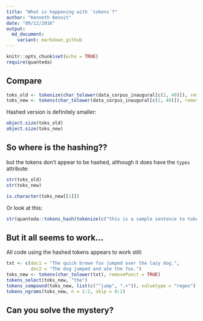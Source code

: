 ```yaml
---
title: "What is happening with `tokens`?"
author: "Kenneth Benoit"
date: "09/12/2016"
output:
  md_document:
    variant: markdown_github
---
```


```r
knitr::opts_chunk$set(echo = TRUE)
require(quanteda)
```

## Compare

```r
toks_old <- tokenize(char_tolower(data_corpus_inaugural[c(2, 40)]), removePunct = TRUE)
toks_new <- tokens(char_tolower(data_corpus_inaugural[c(2, 40)]), removePunct = TRUE)
```

Hashed version is definitely smaller:
```r
object.size(toks_old)
object.size(toks_new)
```

## So where is the hashing??

but the tokens don't appear to be hashed, although it does have the `types` attribute:
```r
str(toks_old)
str(toks_new)

is.character(toks_new[[1]])
```

Or look at this:
```r
str(quanteda::tokens_hash(tokenize(c("this is a sample sentence to tokenize"))))
```

## But it all seems to work...

All code using the hashed tokens appears to work still:
```r
txt <- c(doc1 = "The quick brown fox jumped over the lazy dog.",
         doc2 = "The dog jumped and ate the fox.")
toks_new <- tokens(char_tolower(txt), removePunct = TRUE)
tokens_select(toks_new, "the")
tokens_compound(toks_new, list(c("^jump", ".+")), valuetype = "regex")
tokens_ngrams(toks_new, n = 1:2, skip = 0:1)
```

## Can you solve the mystery?